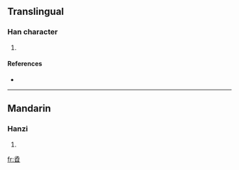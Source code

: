 ==Translingual==

===Han character===
{{Han char|rn=39|rad=子|as=10|sn=13|four=|canj=弓木弓木日 (NDNDA)}}

# {{defn|Han|sort=子10}}

====References====
* {{Han ref|kx=0280.200|dkj=07013|dj=0549.170|hdz=21018.130|uh=5B74|ud=23412}}

----

==Mandarin==

===Hanzi===
{{cmn-hanzi|pin=[[nǐ]] ([[ni3]]), [[zì]] ([[zi4]])|wg=ni<sup>3</sup>, tzu<sup>4</sup>}}

# {{defn|Mandarin}}

[[fr:孴]]